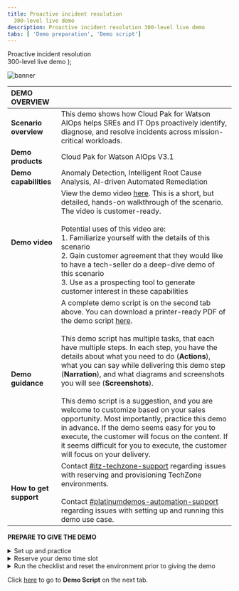 ```yaml
---
title: Proactive incident resolution
  300-level live demo
description: Proactive incident resolution 300-level live demo
tabs: [ 'Demo preparation', 'Demo script']
---
```


  <span>
    Proactive incident resolution <br/> 300-level live demo
  </span> );

![banner](./images/proactive-incident-resolution-300-prep-github-banner.jpg)

<span id="top"></span>

| DEMO OVERVIEW | |
| :--- | :--- |
| **Scenario overview** | This demo shows how Cloud Pak for Watson AIOps helps SREs and IT Ops proactively identify, diagnose, and resolve incidents across mission-critical workloads. |
| **Demo products** | Cloud Pak for Watson AIOps V3.1 |
| **Demo capabilities** | Anomaly Detection, Intelligent Root Cause Analysis, AI-driven Automated Remediation |
| **Demo video** | View the demo video <a href="https://ibm.ent.box.com/s/s6gj05hjc7h0zyvpykc32r71i3xr2ilb" target="_blank" rel="noreferrer">here</a>. This is a short, but detailed, hands-on walkthrough of the scenario. The video is customer-ready. <br/> <br/> Potential uses of this video are: <br/> 1. Familiarize yourself with the details of this scenario <br/> 2. Gain customer agreement that they would like to have a tech-seller do a deep-dive demo of this scenario <br/> 3. Use as a prospecting tool to generate customer interest in these capabilities |
| **Demo guidance** | A complete demo script is on the second tab above. You can download a printer-ready PDF of the demo script <a href="./300-Incident-Resolution-Demo-Script.pdf" target="_blank" rel="noreferrer">here</a>. <br/><br/> This demo script has multiple tasks, that each have multiple steps. In each step, you have the details about what you need to do (**Actions**), what you can say while delivering this demo step (**Narration**), and what diagrams and screenshots you will see (**Screenshots**). <br/><br/> This demo script is a suggestion, and you are welcome to customize based on your sales opportunity. Most importantly, practice this demo in advance. If the demo seems easy for you to execute, the customer will focus on the content. If it seems difficult for you to execute, the customer will focus on your delivery. |
| **How to get support** | Contact <a href="https://ibm-cloud.slack.com/archives/C0124J683GW" target="_blank" rel="noreferrer">#itz-techzone-support</a> regarding issues with reserving and provisioning TechZone environments. <br/><br/> Contact <a href="https://ibm-cloud.slack.com/archives/C0216F39ACU" target="_blank" rel="noreferrer">#platinumdemos-automation-support</a> regarding issues with setting up and running this demo use case. |

**PREPARE TO GIVE THE DEMO**

<details>

<summary>Set up and practice</summary>
<br/>

You will need to complete these steps:<br/><br/>1. Register for access to <a href="https://cmc.coc-ibm.com/registration" target="_blank" rel="noreferrer">Center of Competency</a> (CoC).<br/><br/>2. Once you get an email confirming your access credentials, go to CoC's <a href="https://cmc.coc-ibm.com/aiops" target="_blank" rel="noreferrer">Cloud Pak for Watson AIOps cluster page</a>.<br/><br/>3. On the cluster page, you will see several clusters. You will be using the **Sabine** cluster. **IMPORTANT**: Watson AIOps is NOT currently multi-tenant. Therefore, only ONE USER can use the environment at a time. Otherwise, you risk overwriting/undoing other users’ demos. You must reserve your timeslot. The reservations are NOT self-enforcing, meaning it’s up to everyone to adhere to only using the demo during the time you’ve reserved and ensuring you finish up prior to the next person’s time slot.<br/><br/>4.	Reserve the cluster for a self-enablement session, following the steps below:<br/><br/>a. Go to the <a href="https://cmc.coc-ibm.com/calendar/sabine" target="_blank" rel="noreferrer">reservations calendar</a>.<br/>b. Make sure your reservation will not interfere with other reservations. Choosing the weekly calendar view at the top right makes it easy to see the duration of reservations, or you can click on reservations to see details.<br/>c. Reserve your timeslot and ensure you have sufficient time to set up, practice, and clean up. Reserve one or two hours, and choose self-enablement in the reservation pop-up. You don’t need any opportunity or revenue details to use the cluster for self-enablement.<br/><br/>5. In the <a href="https://cmc.coc-ibm.com/cluster/sabine" target="_blank" rel="noreferrer">Sabine cluster details</a>, go through the list of systems and test that you can log in to each of them with the provided credentials.<br/>**Note**: For logging into the IBM Automation Hub, use OpenShift as the authentication method.<br/>**Note**: The Slack channel you will use is called **#sabine-qotd-reactive**.<br/><br/>6. Practice the demo using the demo script.<br/><br/>7. Reset the demo environment by going to IBM Event Manager -> Automation -> Runbooks, and click **Run** on the **Reset Demo** runbook. Click **Start Runbook**. Click **Run** on each automation step, and ensure it is successful. This process takes a minute or two to complete.
<br/>

**[Go to top](#top)**

</details>

<details>

<summary>Reserve your demo time slot</summary>
<br/>
1. Go to the <a href="https://cmc.coc-ibm.com/calendar/sabine" target="_blank" rel="noreferrer">reservations calendar</a> and make your reservation.<br/><br/>2. You will need a bit of time to set up prior to giving the demo (e.g., resetting the demo environment). For a customer demo, you will probably need a timeslot of at least two hours (the estimated delivery time for the demo is 30-60 minutes). You will need to reset the demo environment 15-20 minutes before your demo starts. Doing it any earlier may result in incorrect data.<br/><br/>3. To reserve your time slot, click on the day you want and fill in the details in the pop-up menu. Make sure to fill in opportunity number, revenue, etc.

<br/><br/>

**[Go to top](#top)**

</details>

<details>

<summary>Run the checklist and reset the environment prior to giving the demo</summary>
<br/>

1. Complete the checklist below:

<br/>

▢ Have you registered with the CoC and received the CMC credentials? <br/>
▢ Have you reserved the Sabine Demo system?<br/>
▢ Have you logged into all the various systems? <br/>
▢ Have you successfully run the Reset Demo Runbook?<br/>
▢ Have you validated the RESET so the AI Manager shows **No Stories**?<br/>
▢ Have you seen that all nodes in the Topology View are **green**? <br/>
▢ Have you validated that NO Alerts are firing and that Prometheus is all **green**?<br/>
▢ Have you verified that the ELK and Kafka Integrations are set to **ON** ?<br/>
▢ Have you checked that the Slack Test Connection succeeded? <br/>
▢ Have you ensured that the QotD Golden Signals in Instana shows normal behaviour? <br/><br/>
2. Open and log in to the systems listed in the <a href="https://cmc.coc-ibm.com/cluster/sabine" target="_blank" rel="noreferrer">Sabine cluster details</a>. **Note**: You will not need Grafana, OCP Console, or OCP/OKD Cluster for this demo.<br/><br/>3. You must reset the environment exactly 15-20 minutes before the demo starts. Reset the demo environment by going to IBM Event Manager -> Automation -> Runbooks, and click **Run** on the **Reset Demo** runbook. Click **Start Runbook**. Click **Run** on each automation step, and ensure it is successful. This process takes a minute or two to complete. <br/><br/>4. Check that the **#sabine-qotd-reactive** Slack channel is cleared (no story/incident showing).<br/><br/>5. You’re ready to begin your demo! Remember to execute the runbook to reset the environment when the demo is complete.

<br/>

**[Go to top](#top)**

</details>

Click [here](/300-watson-aiops-proactive-incident-resolution/demo-script) to go to **Demo Script** on the next tab.
